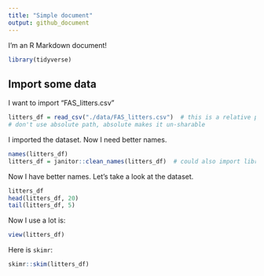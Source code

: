 ```yaml
---
title: "Simple document"
output: github_document
---
```


I'm an R Markdown document! 

```r
library(tidyverse)
```

## Import some data
I want to import "FAS_litters.csv"
```r
litters_df = read_csv("./data/FAS_litters.csv")  # this is a relative path
# don't use absolute path, absolute makes it un-sharable
```
I imported the dataset. Now I need better names. 
```r
names(litters_df)
litters_df = janitor::clean_names(litters_df)  # could also import library janitor at the top, but janitor is large
```
Now I have better names. Let's take a look at the dataset.
```r
litters_df
head(litters_df, 20)
tail(litters_df, 5)
```
Now I use a lot is:
```r
view(litters_df)
```

Here is `skimr`:
```r
skimr::skim(litters_df)
```



